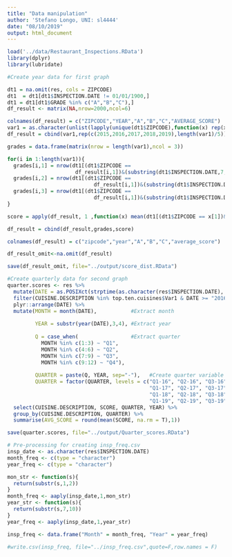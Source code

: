```yaml
---
title: "Data manipulation"
author: 'Stefano Longo, UNI: sl4444'
date: "08/10/2019"
output: html_document
---
```


```r
load('../data/Restaurant_Inspections.RData')
library(dplyr)
library(lubridate)
```

```r
#Create year data for first graph

dt1 = na.omit(res, cols = ZIPCODE)
dt1  = dt1[dt1$INSPECTION.DATE != 01/01/1900,]
dt1 = dt1[dt1$GRADE %in% c("A","B","C"),]
df_result <- matrix(NA,nrow=2000,ncol=6)

colnames(df_result) = c("ZIPCODE","YEAR","A","B","C","AVERAGE_SCORE")
var1 = as.character(unlist(lapply(unique(dt1$ZIPCODE),function(x) rep(x,5))))
df_result = cbind(var1,rep(c(2015,2016,2017,2018,2019),length(var1)/5))

grades = data.frame(matrix(nrow = length(var1),ncol = 3))

for(i in 1:length(var1)){
  grades[i,1] = nrow(dt1[(dt1$ZIPCODE ==
                      df_result[i,1])&(substring(dt1$INSPECTION.DATE,7,10)==df_result[i,2])&(dt1$GRADE =="A"),])
  grades[i,2] = nrow(dt1[(dt1$ZIPCODE ==
                            df_result[i,1])&(substring(dt1$INSPECTION.DATE,7,10)==df_result[i,2])&(dt1$GRADE =="B"),])
  grades[i,3] = nrow(dt1[(dt1$ZIPCODE ==
                            df_result[i,1])&(substring(dt1$INSPECTION.DATE,7,10)==df_result[i,2])&(dt1$GRADE =="C"),])
}

score = apply(df_result, 1 ,function(x) mean(dt1[(dt1$ZIPCODE == x[1])&(substring(dt1$INSPECTION.DATE,7,10)==x[2]),]$SCORE))

df_result = cbind(df_result,grades,score)

colnames(df_result) = c("zipcode","year","A","B","C","average_score")

df_result_omit<-na.omit(df_result)

save(df_result_omit, file="../output/score_dist.RData")
```

```r
#Create quarterly data for second graph
quarter.scores <- res %>%
  mutate(DATE = as.POSIXct(strptime(as.character(res$INSPECTION.DATE), "%m/%d/%Y"))) %>% #make date variable
  filter(CUISINE.DESCRIPTION %in% top.ten.cuisines$Var1 & DATE >= "2016-01-01") %>% # Filter relevant cuisines and disregards old dates 2015
  plyr::arrange(DATE) %>% 
  mutate(MONTH = month(DATE),           #Extract month 
         
         YEAR = substr(year(DATE),3,4), #Extract year
         
         Q = case_when(                 #Extract quarter
           MONTH %in% c(1:3) ~ "Q1",
           MONTH %in% c(4:6) ~ "Q2",
           MONTH %in% c(7:9) ~ "Q3",
           MONTH %in% c(9:12) ~ "Q4"),
         
         QUARTER = paste(Q, YEAR, sep="-"),   #Create quarter variable and order it
         QUARTER = factor(QUARTER, levels = c("Q1-16", "Q2-16", "Q3-16", "Q4-16",
                                              "Q1-17", "Q2-17", "Q3-17", "Q4-17",
                                              "Q1-18", "Q2-18", "Q3-18", "Q4-18",
                                              "Q1-19", "Q2-19", "Q3-19", "Q4-19"))) %>%
  select(CUISINE.DESCRIPTION, SCORE, QUARTER, YEAR) %>%
  group_by(CUISINE.DESCRIPTION, QUARTER) %>%
  summarise(AVG_SCORE = round(mean(SCORE, na.rm = T),1))

save(quarter.scores, file="../output/Quarter_scores.RData")
```

```r
# Pre-processing for creating insp_freq.csv
insp_date <- as.character(res$INSPECTION.DATE)
month_freq <- c(type = "character")
year_freq <- c(type = "character")

mon_str <- function(s){
  return(substr(s,1,2))
}
month_freq <- aaply(insp_date,1,mon_str)
year_str <- function(s){
  return(substr(s,7,10))
}
year_freq <- aaply(insp_date,1,year_str)

insp_freq <- data.frame("Month" = month_freq, "Year" = year_freq)

#write.csv(insp_freq, file="../insp_freq.csv",quote=F,row.names = F)

```





